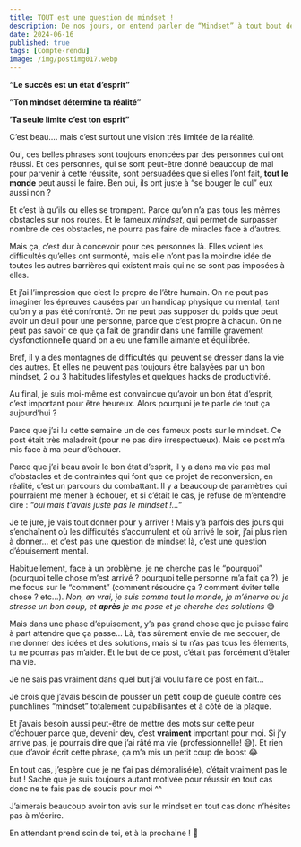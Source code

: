 ---
title: TOUT est une question de mindset !
description: De nos jours, on entend parler de “Mindset” à tout bout de champ.
date: 2024-06-16
published: true
tags: [Compte-rendu]
image: /img/postimg017.webp
---

**“Le succès est un état d’esprit”**

**”Ton mindset détermine ta réalité”**

**’Ta seule limite c’est ton esprit”**

C’est beau…. mais c’est surtout une vision très limitée de la réalité.

Oui, ces belles phrases sont toujours énoncées par des personnes qui ont réussi. Et ces personnes, qui se sont peut-être donné beaucoup de mal pour parvenir à cette réussite, sont persuadées que si elles l’ont fait, **tout le monde** peut aussi le faire. Ben oui, ils ont juste à “se bouger le cul” eux aussi non ?

Et c’est là qu’ils ou elles se trompent. Parce qu’on n’a pas tous les mêmes obstacles sur nos routes. Et le fameux _mindset_, qui permet de surpasser nombre de ces obstacles, ne pourra pas faire de miracles face à d’autres.

Mais ça, c’est dur à concevoir pour ces personnes là. Elles voient les difficultés qu’elles ont surmonté, mais elle n’ont pas la moindre idée de toutes les autres barrières qui existent mais qui ne se sont pas imposées à elles.

Et j’ai l’impression que c’est le propre de l’être humain. On ne peut pas imaginer les épreuves causées par un handicap physique ou mental, tant qu’on y a pas été confronté. On ne peut pas supposer du poids que peut avoir un deuil pour une personne, parce que c’est propre à chacun. On ne peut pas savoir ce que ça fait de grandir dans une famille gravement dysfonctionnelle quand on a eu une famille aimante et équilibrée.

Bref, il y a des montagnes de difficultés qui peuvent se dresser dans la vie des autres. Et elles ne peuvent pas toujours être balayées par un bon mindset, 2 ou 3 habitudes lifestyles et quelques hacks de productivité.

Au final, je suis moi-même est convaincue qu’avoir un bon état d’esprit, c’est important pour être heureux. Alors pourquoi je te parle de tout ça aujourd’hui ?

Parce que j’ai lu cette semaine un de ces fameux posts sur le mindset. Ce post était très maladroit (pour ne pas dire irrespectueux). Mais ce post m’a mis face à ma peur d’échouer.

Parce que j’ai beau avoir le bon état d’esprit, il y a dans ma vie pas mal d’obstacles et de contraintes qui font que ce projet de reconversion, en réalité, c’est un parcours du combattant. Il y a beaucoup de paramètres qui pourraient me mener à échouer, et si c’était le cas, je refuse de m’entendre dire : _“oui mais t’avais juste pas le mindset !…”_

Je te jure, je vais tout donner pour y arriver ! Mais y’a parfois des jours qui s’enchaînent où les difficultés s’accumulent et où arrivé le soir, j’ai plus rien à donner… et c’est pas une question de mindset là, c’est une question d’épuisement mental.

Habituellement, face à un problème, je ne cherche pas le “pourquoi” (pourquoi telle chose m’est arrivé ? pourquoi telle personne m’a fait ça ?), je me focus sur le “comment” (comment résoudre ça ? comment éviter telle chose ? etc…). _Non, en vrai, je suis comme tout le monde, je m’énerve ou je stresse un bon coup, et **après** je me pose et je cherche des solutions_ 😅

Mais dans une phase d’épuisement, y’a pas grand chose que je puisse faire à part attendre que ça passe… Là, t’as sûrement envie de me secouer, de me donner des idées et des solutions, mais si tu n’as pas tous les éléments, tu ne pourras pas m’aider. Et le but de ce post, c’était pas forcément d’étaler ma vie.

Je ne sais pas vraiment dans quel but j’ai voulu faire ce post en fait…

Je crois que j’avais besoin de pousser un petit coup de gueule contre ces punchlines “mindset” totalement culpabilisantes et à côté de la plaque.

Et j’avais besoin aussi peut-être de mettre des mots sur cette peur d’échouer parce que, devenir dev, c’est **vraiment** important pour moi. Si j’y arrive pas, je pourrais dire que j’ai râté ma vie (professionnelle! 😅). Et rien que d’avoir écrit cette phrase, ça m’a mis un petit coup de boost 😂

En tout cas, j’espère que je ne t’ai pas démoralisé(e), c’était vraiment pas le but ! Sache que je suis toujours autant motivée pour réussir en tout cas donc ne te fais pas de soucis pour moi ^^

J’aimerais beaucoup avoir ton avis sur le mindset en tout cas donc n’hésites pas à m’écrire.

En attendant prend soin de toi, et à la prochaine ! 🚀
